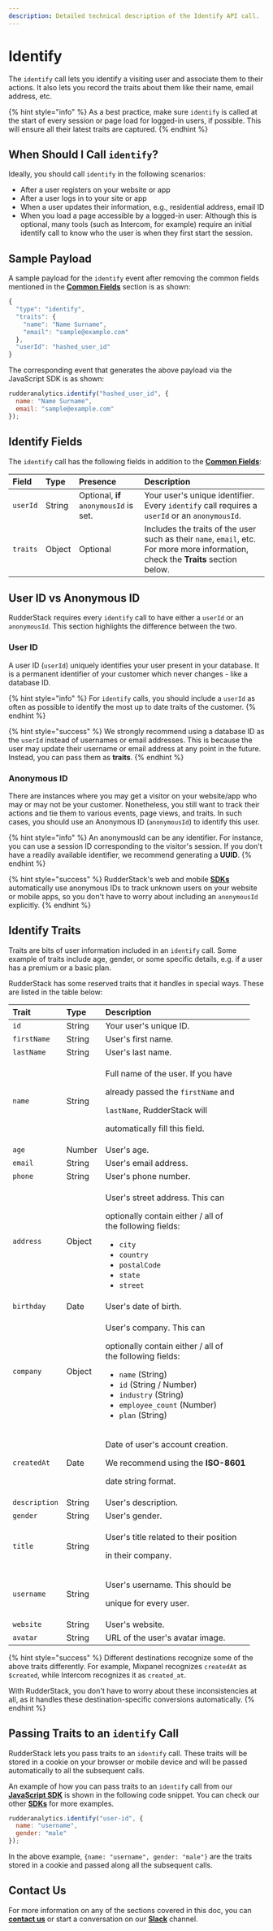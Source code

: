 ```yaml
---
description: Detailed technical description of the Identify API call.
---
```


# Identify

The `identify` call lets you identify a visiting user and associate them to their actions. It also lets you record the traits about them like their name, email address, etc.

{% hint style="info" %}
As a best practice, make sure `identify` is called at the start of every session or page load for logged-in users, if possible. This will ensure all their latest traits are captured.
{% endhint %}

## When Should I Call `identify`?

Ideally, you should call `identify` in the following scenarios:

* After a user registers on your website or app
* After a user logs in to your site or app
* When a user updates their information, e.g., residential address, email ID
* When you load a page accessible by a logged-in user: Although this is optional, many tools \(such as Intercom, for example\) require an initial identify call to know who the user is when they first start the session.

## Sample Payload

A sample payload for the `identify` event after removing the common fields mentioned in the [**Common Fields**](common-fields.md) section is as shown:

```javascript
{
  "type": "identify",
  "traits": {
    "name": "Name Surname",
    "email": "sample@example.com"
  },
  "userId": "hashed_user_id"
}
```

The corresponding event that generates the above payload via the JavaScript SDK is as shown:

```javascript
rudderanalytics.identify("hashed_user_id", {
  name: "Name Surname",
  email: "sample@example.com"
});
```

## Identify Fields

The `identify` call has the following fields in addition to the [**Common Fields**](common-fields.md):

| **Field** | **Type** | **Presence** | **Description** |
| :--- | :--- | :--- | :--- |
| `userId` | String | Optional, **if** `anonymousId` is set. | Your user's unique identifier. Every `identify` call requires a `userId` or an `anonymousId`. |
| `traits` | Object | Optional | Includes the traits of the user such as their `name`, `email`, etc. For more more information, check the **Traits** section below. |

## User ID vs Anonymous ID

 RudderStack requires every `identify` call to have either a `userId` or an `anonymousId`. This section highlights the difference between the two.

### User ID

A user ID \(`userId`\) uniquely identifies your user present in your database. It is a permanent identifier of your customer which never changes - like a database ID. 

{% hint style="info" %}
For `identify` calls, you should include a `userId` as often as possible to identify the most up to date traits of the customer.
{% endhint %}

{% hint style="success" %}
We strongly recommend using a database ID as the `userId` instead of usernames or email addresses. This is because the user may update their username or email address at any point in the future. Instead, you can pass them as **traits**.
{% endhint %}

### Anonymous ID

There are instances where you may get a visitor on your website/app who may or may not be your customer. Nonetheless, you still want to track their actions and tie them to various events, page views, and traits. In such cases, you should use an Anonymous ID \(`anonymousId`\) to identify this user.

{% hint style="info" %}
An anonymousId can be any identifier. For instance, you can use a session ID corresponding to the visitor's session. If you don't have a readily available identifier, we recommend generating a **UUID**.
{% endhint %}

{% hint style="success" %}
RudderStack's web and mobile [**SDKs**](../../../stream-sources/rudderstack-sdk-integration-guides/) automatically use anonymous IDs to track unknown users on your website or mobile apps, so you don't have to worry about including an `anonymousId` explicitly.
{% endhint %}

## Identify Traits

Traits are bits of user information included in an `identify` call. Some example of traits include age, gender, or some specific details, e.g. if a user has a premium or a basic plan.

RudderStack has some reserved traits that it handles in special ways. These are listed in the table below:

<table>
  <thead>
    <tr>
      <th style="text-align:left"><b>Trait</b>
      </th>
      <th style="text-align:left"><b>Type</b>
      </th>
      <th style="text-align:left"><b>Description</b>
      </th>
    </tr>
  </thead>
  <tbody>
    <tr>
      <td style="text-align:left"><code>id</code>
      </td>
      <td style="text-align:left">String</td>
      <td style="text-align:left">Your user&apos;s unique ID.</td>
    </tr>
    <tr>
      <td style="text-align:left"><code>firstName</code>
      </td>
      <td style="text-align:left">String</td>
      <td style="text-align:left">User&apos;s first name.</td>
    </tr>
    <tr>
      <td style="text-align:left"><code>lastName</code>
      </td>
      <td style="text-align:left">String</td>
      <td style="text-align:left">User&apos;s last name.</td>
    </tr>
    <tr>
      <td style="text-align:left"><code>name</code>
      </td>
      <td style="text-align:left">String</td>
      <td style="text-align:left">
        <p>Full name of the user. If you have</p>
        <p>already passed the <code>firstName</code> and</p>
        <p><code>lastName</code>, RudderStack will</p>
        <p>automatically fill this field.</p>
      </td>
    </tr>
    <tr>
      <td style="text-align:left"><code>age</code>
      </td>
      <td style="text-align:left">Number</td>
      <td style="text-align:left">User&apos;s age.</td>
    </tr>
    <tr>
      <td style="text-align:left"><code>email</code>
      </td>
      <td style="text-align:left">String</td>
      <td style="text-align:left">User&apos;s email address.</td>
    </tr>
    <tr>
      <td style="text-align:left"><code>phone</code>
      </td>
      <td style="text-align:left">String</td>
      <td style="text-align:left">User&apos;s phone number.</td>
    </tr>
    <tr>
      <td style="text-align:left"><code>address</code>
      </td>
      <td style="text-align:left">Object</td>
      <td style="text-align:left">
        <p>User&apos;s street address. This can</p>
        <p>optionally contain either / all of
          <br />the following fields:</p>
        <p></p>
        <ul>
          <li><code>city</code>
          </li>
          <li><code>country</code>
          </li>
          <li><code>postalCode</code>
          </li>
          <li><code>state</code>
          </li>
          <li><code>street</code>
          </li>
        </ul>
      </td>
    </tr>
    <tr>
      <td style="text-align:left"><code>birthday</code>
      </td>
      <td style="text-align:left">Date</td>
      <td style="text-align:left">User&apos;s date of birth.</td>
    </tr>
    <tr>
      <td style="text-align:left"><code>company</code>
      </td>
      <td style="text-align:left">Object</td>
      <td style="text-align:left">
        <p>User&apos;s company. This can</p>
        <p>optionally contain either / all of
          <br />the following fields:</p>
        <p></p>
        <ul>
          <li><code>name</code> (String)</li>
          <li><code>id</code> (String / Number)</li>
          <li><code>industry</code> (String)</li>
          <li><code>employee_count</code> (Number)</li>
          <li><code>plan</code> (String)</li>
        </ul>
      </td>
    </tr>
    <tr>
      <td style="text-align:left"><code>createdAt</code>
      </td>
      <td style="text-align:left">Date</td>
      <td style="text-align:left">
        <p>Date of user&apos;s account creation.</p>
        <p>We recommend using the <b>ISO-8601</b>
        </p>
        <p>date string format.</p>
      </td>
    </tr>
    <tr>
      <td style="text-align:left"><code>description</code>
      </td>
      <td style="text-align:left">String</td>
      <td style="text-align:left">User&apos;s description.</td>
    </tr>
    <tr>
      <td style="text-align:left"><code>gender</code>
      </td>
      <td style="text-align:left">String</td>
      <td style="text-align:left">User&apos;s gender.</td>
    </tr>
    <tr>
      <td style="text-align:left"><code>title</code>
      </td>
      <td style="text-align:left">String</td>
      <td style="text-align:left">
        <p>User&apos;s title related to their position</p>
        <p>in their company.</p>
      </td>
    </tr>
    <tr>
      <td style="text-align:left"><code>username</code>
      </td>
      <td style="text-align:left">String</td>
      <td style="text-align:left">
        <p>User&apos;s username. This should be</p>
        <p>unique for every user.</p>
      </td>
    </tr>
    <tr>
      <td style="text-align:left"><code>website</code>
      </td>
      <td style="text-align:left">String</td>
      <td style="text-align:left">User&apos;s website.</td>
    </tr>
    <tr>
      <td style="text-align:left"><code>avatar</code>
      </td>
      <td style="text-align:left">String</td>
      <td style="text-align:left">URL of the user&apos;s avatar image.</td>
    </tr>
  </tbody>
</table>

{% hint style="success" %}
Different destinations recognize some of the above traits differently. For example, Mixpanel recognizes `createdAt` as `$created`, while Intercom recognizes it as `created_at`.

With RudderStack, you don't have to worry about these inconsistencies at all, as it handles these destination-specific conversions automatically.
{% endhint %}

## Passing Traits to an `identify` Call

RudderStack lets you pass traits to an `identify` call. These traits will be stored in a cookie on your browser or mobile device and will be passed automatically to all the subsequent calls.

An example of how you can pass traits to an `identify` call from our [**JavaScript SDK**](../../../stream-sources/rudderstack-sdk-integration-guides/rudderstack-javascript-sdk/) is shown in the following code snippet. You can check our other [**SDKs**](../../../stream-sources/rudderstack-sdk-integration-guides/) for more examples.

```javascript
rudderanalytics.identify("user-id", {
  name: "username",
  gender: "male"
});
```

In the above example, `{name: "username", gender: "male"}` are the traits stored in a cookie and passed along all the subsequent calls.

## Contact Us

For more information on any of the sections covered in this doc, you can [**contact us**](mailto:%20docs@rudderstack.com) or start a conversation on our [**Slack**](https://resources.rudderstack.com/join-rudderstack-slack) channel.







